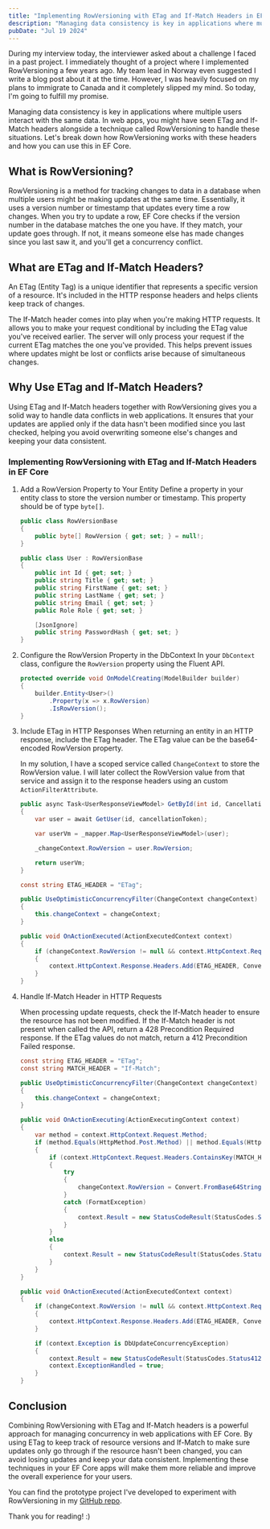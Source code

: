 ```yaml
---
title: "Implementing RowVersioning with ETag and If-Match Headers in EF Core"
description: "Managing data consistency is key in applications where multiple users interact with the same data. In web apps, you might have seen ETag and If-Match headers alongside a technique called RowVersioning to handle these situations..."
pubDate: "Jul 19 2024"
---
```


During my interview today, the interviewer asked about a challenge I faced in a past project. I immediately thought of a project where I implemented RowVersioning a few years ago. 
My team lead in Norway even suggested I write a blog post about it at the time. However, I was heavily focused on my plans to immigrate to Canada and it completely slipped my mind. 
So today, I'm going to fulfill my promise.

Managing data consistency is key in applications where multiple users interact with the same data. 
In web apps, you might have seen ETag and If-Match headers alongside a technique called RowVersioning to handle these situations. 
Let's break down how RowVersioning works with these headers and how you can use this in EF Core.

## What is RowVersioning?

RowVersioning is a method for tracking changes to data in a database when multiple users might be making updates at the same time. 
Essentially, it uses a version number or timestamp that updates every time a row changes. 
When you try to update a row, EF Core checks if the version number in the database matches the one you have. 
If they match, your update goes through. If not, it means someone else has made changes since you last saw it, and you'll get a concurrency conflict.


## What are ETag and If-Match Headers?

An ETag (Entity Tag) is a unique identifier that represents a specific version of a resource. 
It's included in the HTTP response headers and helps clients keep track of changes.

The If-Match header comes into play when you're making HTTP requests. 
It allows you to make your request conditional by including the ETag value you've received earlier. 
The server will only process your request if the current ETag matches the one you've provided. 
This helps prevent issues where updates might be lost or conflicts arise because of simultaneous changes.

## Why Use ETag and If-Match Headers?

Using ETag and If-Match headers together with RowVersioning gives you a solid way to handle data conflicts in web applications. 
It ensures that your updates are applied only if the data hasn't been modified since you last checked, helping you avoid overwriting someone else's changes and keeping your data consistent.

### Implementing RowVersioning with ETag and If-Match Headers in EF Core

1. Add a RowVersion Property to Your Entity
    Define a property in your entity class to store the version number or timestamp. This property should be of type `byte[]`.

    ```cs
    public class RowVersionBase
    {
        public byte[] RowVersion { get; set; } = null!;
    }

    public class User : RowVersionBase
    {
        public int Id { get; set; }
        public string Title { get; set; }
        public string FirstName { get; set; }
        public string LastName { get; set; }
        public string Email { get; set; }
        public Role Role { get; set; }

        [JsonIgnore]
        public string PasswordHash { get; set; }
    }
    ```
2. Configure the RowVersion Property in the DbContext
    In your `DbContext` class, configure the `RowVersion` property using the Fluent API.

    ```cs
    protected override void OnModelCreating(ModelBuilder builder)
    {
        builder.Entity<User>()
            .Property(x => x.RowVersion)
            .IsRowVersion();
    }
    ```
3. Include ETag in HTTP Responses
    When returning an entity in an HTTP response, include the ETag header. The ETag value can be the base64-encoded RowVersion property.

    In my solution, I have a scoped service called `ChangeContext` to store the RowVersion value. 
    I will later collect the RowVersion value from that service and assign it to the response headers using an custom `ActionFilterAttribute`. 

    ```cs title="UserService.cs" {7}
    public async Task<UserResponseViewModel> GetById(int id, CancellationToken cancellationToken)
    {
        var user = await GetUser(id, cancellationToken);

        var userVm = _mapper.Map<UserResponseViewModel>(user);

        _changeContext.RowVersion = user.RowVersion;

        return userVm;
    }
    ```
 
    ```cs  title="UseOptimisticConcurrencyAttribute.cs" {12}
    const string ETAG_HEADER = "ETag";

    public UseOptimisticConcurrencyFilter(ChangeContext changeContext)
    {
        this.changeContext = changeContext;
    }

    public void OnActionExecuted(ActionExecutedContext context)
    {
        if (changeContext.RowVersion != null && context.HttpContext.Request.Method.Equals(HttpMethod.Get.Method))
        {
            context.HttpContext.Response.Headers.Add(ETAG_HEADER, Convert.ToBase64String(changeContext.RowVersion));
        }
    }
    ```

4. Handle If-Match Header in HTTP Requests

    When processing update requests, check the If-Match header to ensure the resource has not been modified. 
    If the If-Match header is not present when called the API, return a 428 Precondition Required response.
    If the ETag values do not match, return a 412 Precondition Failed response.

    
    ```cs title="UseOptimisticConcurrencyAttribute.cs" ins={2, 9-30, 39-43}
    const string ETAG_HEADER = "ETag";
    const string MATCH_HEADER = "If-Match";

    public UseOptimisticConcurrencyFilter(ChangeContext changeContext)
    {
        this.changeContext = changeContext;
    }

    public void OnActionExecuting(ActionExecutingContext context)
    {
        var method = context.HttpContext.Request.Method;
        if (method.Equals(HttpMethod.Post.Method) || method.Equals(HttpMethod.Put.Method))
        {
            if (context.HttpContext.Request.Headers.ContainsKey(MATCH_HEADER))
            {
                try
                {
                    changeContext.RowVersion = Convert.FromBase64String(context.HttpContext.Request.Headers[MATCH_HEADER]);
                }
                catch (FormatException)
                {
                    context.Result = new StatusCodeResult(StatusCodes.Status428PreconditionRequired);
                }
            }
            else
            {
                context.Result = new StatusCodeResult(StatusCodes.Status428PreconditionRequired);
            }
        }
    }
    
    public void OnActionExecuted(ActionExecutedContext context)
    {
        if (changeContext.RowVersion != null && context.HttpContext.Request.Method.Equals(HttpMethod.Get.Method))
        {
            context.HttpContext.Response.Headers.Add(ETAG_HEADER, Convert.ToBase64String(changeContext.RowVersion));
        }

        if (context.Exception is DbUpdateConcurrencyException)
        {
            context.Result = new StatusCodeResult(StatusCodes.Status412PreconditionFailed);
            context.ExceptionHandled = true;
        }
    }
    ```


## Conclusion

Combining RowVersioning with ETag and If-Match headers is a powerful approach for managing concurrency in web applications with EF Core.
By using ETag to keep track of resource versions and If-Match to make sure updates only go through if the resource hasn't been changed, you can avoid losing updates and keep your data consistent. 
Implementing these techniques in your EF Core apps will make them more reliable and improve the overall experience for your users.

You can find the prototype project I've developed to  experiment with RowVersioning in my [GitHub repo](https://github.com/LasithaPrabodha/concurrency-handling/).

Thank you for reading! :) 
